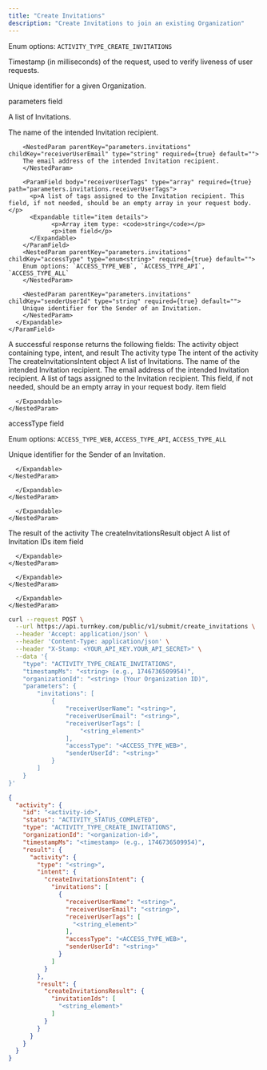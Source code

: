 ```yaml
---
title: "Create Invitations"
description: "Create Invitations to join an existing Organization"
---
```



<EndpointPath type="submit" path="create_invitations" />

<Authorizations />

<H3Bordered text="Body" />

<ParamField body="type" type="enum<string>" required={true}>

Enum options: `ACTIVITY_TYPE_CREATE_INVITATIONS`
</ParamField>

<ParamField body="timestampMs" type="string" required={true}>

Timestamp (in milliseconds) of the request, used to verify liveness of user requests.
</ParamField>

<ParamField body="organizationId" type="string" required={true}>

Unique identifier for a given Organization.
</ParamField>

<ParamField body="parameters" type="object" required={true} path="parameters">
  <p>parameters field</p>
  <Expandable title="details">
    <ParamField body="invitations" type="array" required={true} path="parameters.invitations">
      <p>A list of Invitations.</p>
      <Expandable title="item details">
        <NestedParam parentKey="parameters.invitations" childKey="receiverUserName" type="string" required={true} default="">
        The name of the intended Invitation recipient.
        </NestedParam>
        
        <NestedParam parentKey="parameters.invitations" childKey="receiverUserEmail" type="string" required={true} default="">
        The email address of the intended Invitation recipient.
        </NestedParam>
        
        <ParamField body="receiverUserTags" type="array" required={true} path="parameters.invitations.receiverUserTags">
          <p>A list of tags assigned to the Invitation recipient. This field, if not needed, should be an empty array in your request body.</p>
          <Expandable title="item details">
                <p>Array item type: <code>string</code></p>
                <p>item field</p>
          </Expandable>
        </ParamField>
        <NestedParam parentKey="parameters.invitations" childKey="accessType" type="enum<string>" required={true} default="">
        Enum options: `ACCESS_TYPE_WEB`, `ACCESS_TYPE_API`, `ACCESS_TYPE_ALL`
        </NestedParam>
        
        <NestedParam parentKey="parameters.invitations" childKey="senderUserId" type="string" required={true} default="">
        Unique identifier for the Sender of an Invitation.
        </NestedParam>
      </Expandable>
    </ParamField>
  </Expandable>
</ParamField>

<H3Bordered text="Response" />
A successful response returns the following fields:

<ResponseField name="activity" type="object" required={true}>
  The activity object containing type, intent, and result
  <Expandable title="activity details">
    <NestedParam parentKey="activity" childKey="type" type="string" required={true}>
The activity type
</NestedParam>
<NestedParam parentKey="activity" childKey="intent" type="object" required={true}>
      The intent of the activity
      <Expandable title="intent details">
        <NestedParam parentKey="activity.intent" childKey="createInvitationsIntent" type="object" required={true}>
      The createInvitationsIntent object
      <Expandable title="createInvitationsIntent details">
        <NestedParam parentKey="activity.intent.createInvitationsIntent" childKey="invitations" type="array" required={true}>
      A list of Invitations.
      <Expandable title="invitations details">
        <NestedParam parentKey="activity.intent.createInvitationsIntent.invitations" childKey="receiverUserName" type="string" required={true}>
The name of the intended Invitation recipient.
</NestedParam>
<NestedParam parentKey="activity.intent.createInvitationsIntent.invitations" childKey="receiverUserEmail" type="string" required={true}>
The email address of the intended Invitation recipient.
</NestedParam>
<NestedParam parentKey="activity.intent.createInvitationsIntent.invitations" childKey="receiverUserTags" type="array" required={true}>
      A list of tags assigned to the Invitation recipient. This field, if not needed, should be an empty array in your request body.
      <Expandable title="receiverUserTags details">
        <NestedParam parentKey="activity.intent.createInvitationsIntent.invitations.receiverUserTags" childKey="item" type="string" required={true}>
item field
</NestedParam>

      </Expandable>
    </NestedParam>
<NestedParam parentKey="activity.intent.createInvitationsIntent.invitations" childKey="accessType" type="enum" required={true}>
accessType field
  
Enum options: `ACCESS_TYPE_WEB`, `ACCESS_TYPE_API`, `ACCESS_TYPE_ALL`

</NestedParam>
<NestedParam parentKey="activity.intent.createInvitationsIntent.invitations" childKey="senderUserId" type="string" required={true}>
Unique identifier for the Sender of an Invitation.
</NestedParam>

      </Expandable>
    </NestedParam>

      </Expandable>
    </NestedParam>

      </Expandable>
    </NestedParam>
<NestedParam parentKey="activity" childKey="result" type="object" required={true}>
      The result of the activity
      <Expandable title="result details">
        <NestedParam parentKey="activity.result" childKey="createInvitationsResult" type="object" required={true}>
      The createInvitationsResult object
      <Expandable title="createInvitationsResult details">
        <NestedParam parentKey="activity.result.createInvitationsResult" childKey="invitationIds" type="array" required={true}>
      A list of Invitation IDs
      <Expandable title="invitationIds details">
        <NestedParam parentKey="activity.result.createInvitationsResult.invitationIds" childKey="item" type="string" required={true}>
item field
</NestedParam>

      </Expandable>
    </NestedParam>

      </Expandable>
    </NestedParam>

      </Expandable>
    </NestedParam>

  </Expandable>
</ResponseField>

<RequestExample>

```bash cURL
curl --request POST \
  --url https://api.turnkey.com/public/v1/submit/create_invitations \
  --header 'Accept: application/json' \
  --header 'Content-Type: application/json' \
  --header "X-Stamp: <YOUR_API_KEY.YOUR_API_SECRET>" \
  --data '{
    "type": "ACTIVITY_TYPE_CREATE_INVITATIONS",
    "timestampMs": "<string> (e.g., 1746736509954)",
    "organizationId": "<string> (Your Organization ID)",
    "parameters": {
        "invitations": [
            {
                "receiverUserName": "<string>",
                "receiverUserEmail": "<string>",
                "receiverUserTags": [
                    "<string_element>"
                ],
                "accessType": "<ACCESS_TYPE_WEB>",
                "senderUserId": "<string>"
            }
        ]
    }
}'
```

</RequestExample>

<ResponseExample>

```json 200
{
  "activity": {
    "id": "<activity-id>",
    "status": "ACTIVITY_STATUS_COMPLETED",
    "type": "ACTIVITY_TYPE_CREATE_INVITATIONS",
    "organizationId": "<organization-id>",
    "timestampMs": "<timestamp> (e.g., 1746736509954)",
    "result": {
      "activity": {
        "type": "<string>",
        "intent": {
          "createInvitationsIntent": {
            "invitations": [
              {
                "receiverUserName": "<string>",
                "receiverUserEmail": "<string>",
                "receiverUserTags": [
                  "<string_element>"
                ],
                "accessType": "<ACCESS_TYPE_WEB>",
                "senderUserId": "<string>"
              }
            ]
          }
        },
        "result": {
          "createInvitationsResult": {
            "invitationIds": [
              "<string_element>"
            ]
          }
        }
      }
    }
  }
}
```

</ResponseExample>
